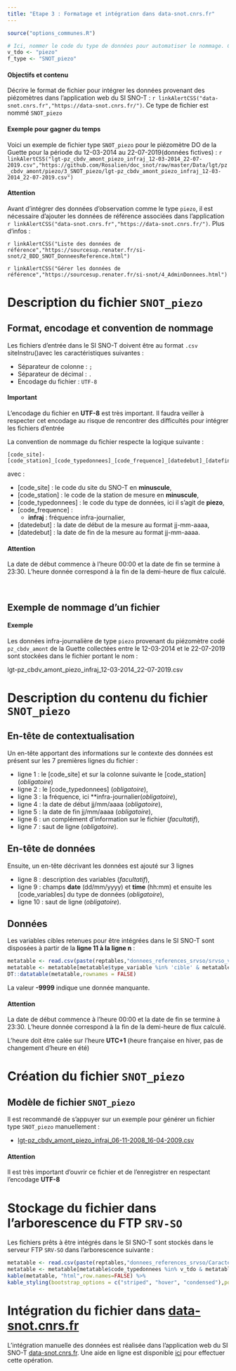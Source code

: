 ```yaml
---
title: "Etape 3 : Formatage et intégration dans data-snot.cnrs.fr"
---
```



```r
source("options_communes.R")
```

```r
# Ici, nommer le code du type de données pour automatiser le nommage. Cette variable est également utilisée dans les tableaux pour filtrer par type de données
v_tdo <- "piezo"
f_type <- "SNOT_piezo"
```

<div class="alert alert-success" role="alert">
  <h4 class="alert-heading">**Objectifs et contenu**</h4>
  <p>Décrire le format de fichier pour intégrer les données provenant des piézomètres dans l'application web du SI SNO-T : `r linkAlertCSS("data-snot.cnrs.fr","https://data-snot.cnrs.fr/")`. Ce type de fichier est nommé `SNOT_piezo`</p>
</div>

<div class="alert alert-info" role="alert">
  <h4 class="alert-heading">**Exemple pour gagner du temps**</h4>
  <p>Voici un exemple de fichier type `SNOT_piezo` pour le piézomètre DO de la Guette pour la période du 12-03-2014 au 22-07-2019(données fictives) : `r linkAlertCSS("lgt-pz_cbdv_amont_piezo_infraj_12-03-2014_22-07-2019.csv","https://github.com/Rosalien/doc_snot/raw/master/Data/lgt/pz_cbdv_amont/piezo/3_SNOT_piezo/lgt-pz_cbdv_amont_piezo_infraj_12-03-2014_22-07-2019.csv")`
  </p>
</div>

<div class="alert alert-danger" role="alert">
  <h4 class="alert-heading">**Attention**</h4>
  <p>Avant d'intégrer des données d'observation comme le type `piezo`, il est nécessaire d'ajouter les données de référence associées dans l'application `r linkAlertCSS("data-snot.cnrs.fr","https://data-snot.cnrs.fr/")`. Plus d'infos : </p>
  <p>`r linkAlertCSS("Liste des données de référence","https://sourcesup.renater.fr/si-snot/2_BDD_SNOT_DonneesReference.html")`</p>
  <p>`r linkAlertCSS("Gérer les données de référence","https://sourcesup.renater.fr/si-snot/4_AdminDonnees.html")`</p>
</div>

# Description du fichier `SNOT_piezo`

## Format, encodage et convention de nommage

Les fichiers d'entrée dans le SI SNO-T doivent être au format `.csv` siteInstru()avec les caractéristiques suivantes :

  - Séparateur de colonne : `;`
  - Séparateur de décimal : `.`
  - Encodage du fichier : `UTF-8`

<div class="alert alert-warning" role="alert">
  <h4 class="alert-heading">**Important**</h4>
  <p>L'encodage du fichier en **UTF-8** est très important. Il faudra veiller à respecter cet encodage au risque de rencontrer des difficultés pour intégrer les fichiers d'entrée</p>
</div>

La convention de nommage du fichier respecte la logique suivante :

```
[code_site]-[code_station]_[code_typedonnees]_[code_frequence]_[datedebut]_[datefin].csv 
```
avec :

  - [code_site] : le code du site du SNO-T en **minuscule**,
  - [code_station] : le code de la station de mesure en **minuscule**,
  - [code_typedonnees] : le code du type de données, ici il s'agit de **piezo**,
  - [code_frequence] :
    - **infraj** : fréquence infra-journalier,
  - [datedebut] : la date de début de la mesure au format jj-mm-aaaa,
  - [datedebut] : la date de fin de la mesure au format jj-mm-aaaa.

<div class="alert alert-danger" role="alert">
  <h4 class="alert-heading">**Attention**</h4>
  <p>La date de début commence à l'heure 00:00 et la date de fin se termine à 23:30. L'heure donnée correspond à la fin de la demi-heure de flux calculé.</p>
</div>
    
&nbsp;

## Exemple de nommage d'un fichier

<div class="alert alert-info" role="alert">
  <h4 class="alert-heading">**Exemple**</h4>
  <p>Les données infra-journalière de type `piezo` provenant du piézomètre codé `pz_cbdv_amont` de la Guette collectées entre le 12-03-2014 et le 22-07-2019 sont stockées dans le fichier portant le nom :</p>
  <p>lgt-pz_cbdv_amont_piezo_infraj_12-03-2014_22-07-2019.csv</p>
</div>  


# Description du contenu du fichier `SNOT_piezo`

## En-tête de contextualisation

Un en-tête apportant des informations sur le contexte des données est présent sur les 7 premières lignes du fichier :

- ligne 1 : le [code_site] et sur la colonne suivante le [code_station] (*obligatoire*)
- ligne 2 : le [code_typedonnees] (*obligatoire*),
- ligne 3 : la fréquence, ici **infra-journalier(*obligatoire*),
- ligne 4 : la date de début jj/mm/aaaa (*obligatoire*),
- ligne 5 : la date de fin jj/mm/aaaa (*obligatoire*),
- ligne 6 : un complément d'information sur le fichier (*facultatif*),
- ligne 7 : saut de ligne (*obligatoire*).

## En-tête de données

Ensuite, un en-tête décrivant les données est ajouté sur 3 lignes

- ligne 8 : description des variables (*facultatif*),
- ligne 9 : champs **date** (dd/mm/yyyy) et **time** (hh:mm) et ensuite les [code_variables] du type de données (*obligatoire*),
- ligne 10 : saut de ligne (*obligatoire*).

## Données

Les variables cibles retenues pour être intégrées dans le SI SNO-T sont disposées à partir de la **ligne 11 à la ligne n** :

```r
metatable <- read.csv(paste(reptables,"donnees_references_srvso/srvso_variables.csv",sep=""),sep=";")
metatable <- metatable[metatable$type_variable %in% 'cible' & metatable$code_typefichier %in% f_type, names(metatable) %in% c("code_var","description","code_unite")]
DT::datatable(metatable,rownames = FALSE)
```

La valeur **-9999** indique une donnée manquante.

<div class="alert alert-danger" role="alert">
  <h4 class="alert-heading">**Attention**</h4>
  <p>La date de début commence à l'heure 00:00 et la date de fin se termine à 23:30. L'heure donnée correspond à la fin de la demi-heure de flux calculé.</p>
  <p>L'heure doit être calée sur l’heure **UTC+1** (heure française en hiver, pas de changement d’heure en été)</p>
</div>

# Création du fichier `SNOT_piezo`

## Modèle de fichier `SNOT_piezo`

Il est recommandé de s'appuyer sur un exemple pour générer un fichier type `SNOT_piezo` manuellement : 

  - [lgt-pz_cbdv_amont_piezo_infraj_06-11-2008_16-04-2009.csv](https://github.com/Rosalien/doc_snot/raw/master/Data/lgt/pz_cbdv_amont/piezo/3_SNOT_piezo/lgt-pz_cbdv_amont_piezo_infraj_06-11-2008_16-04-2009.csv)

<div class="alert alert-danger" role="alert">
  <h4 class="alert-heading">**Attention**</h4>
  <p>Il est très important d'ouvrir ce fichier et de l'enregistrer en respectant l'encodage **UTF-8**</p>
</div> 

# Stockage du fichier dans l'arborescence du FTP `SRV-SO`

Les fichiers prêts à être intégrés dans le SI SNO-T sont stockés dans le serveur FTP `SRV-SO` dans l'arborescence suivante :

```r
metatable <- read.csv(paste(reptables,"donnees_references_srvso/Caracteristiques_typedefichiers.csv",sep=""),sep=";",colClasses = "character")
metatable <- metatable[metatable$code_typedonnees %in% v_tdo & metatable$nom_etape %in% "3_Integration",c("code_typefichier","extension","stockage")]
kable(metatable, "html",row.names=FALSE) %>%
kable_styling(bootstrap_options = c("striped", "hover", "condensed"),position = "float_left")
```

# Intégration du fichier dans [data-snot.cnrs.fr](https://data-snot.cnrs.fr)

L'intégration manuelle des données est réalisée dans l'application web du SI SNO-T [data-snot.cnrs.fr](https://data-snot.cnrs.fr).
Une aide en ligne est disponible [ici](https://sourcesup.renater.fr/si-snot/4_IntegrationDonnees.html) pour effectuer cette opération.

